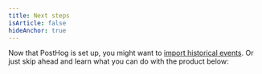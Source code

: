 ```yaml
---
title: Next steps
isArticle: false
hideAnchor: true
---
```


Now that PostHog is set up, you might want to [import historical events](/docs/migrate/ingest-historic-data). Or just skip ahead and learn what you can do with the product below:

